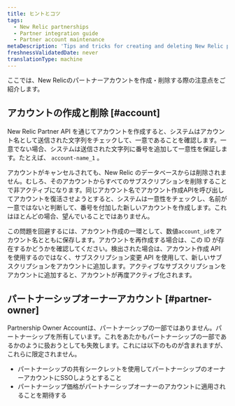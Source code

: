 ```yaml
---
title: ヒントとコツ
tags:
  - New Relic partnerships
  - Partner integration guide
  - Partner account maintenance
metaDescription: 'Tips and tricks for creating and deleting New Relic partner accounts, including the partnership owner account.'
freshnessValidatedDate: never
translationType: machine
---
```


ここでは、New Relicのパートナーアカウントを作成・削除する際の注意点をご紹介します。

## アカウントの作成と削除 [#account]

New Relic Partner API を通じてアカウントを作成すると、システムはアカウント名として送信された文字列をチェックして、一意であることを確認します。一意でない場合、システムは送信された文字列に番号を追加して一意性を保証します。たとえば、 `account-name_1` 。

アカウントがキャンセルされても、New Relic のデータベースからは削除されません。むしろ、そのアカウントからすべてのサブスクリプションを削除することで非アクティブになります。同じアカウント名でアカウント作成APIを呼び出してアカウントを復活させようとすると、システムは一意性をチェックし、名前が一意ではないと判断して、番号を付加した新しいアカウントを作成します。これはほとんどの場合、望んでいることではありません。

この問題を回避するには、アカウント作成の一環として、数値`account_id`をアカウント名とともに保存します。アカウントを再作成する場合は、この ID が存在するかどうかを確認してください。検出された場合は、アカウント作成 API を使用するのではなく、サブスクリプション変更 API を使用して、新しいサブスクリプションをアカウントに追加します。アクティブなサブスクリプションをアカウントに追加すると、アカウントが再度アクティブ化されます。

## パートナーシップオーナーアカウント [#partner-owner]

Partnership Owner Accountは、パートナーシップの一部ではありません。パートナーシップを所有しています。これをあたかもパートナーシップの一部であるかのように扱おうとしても失敗します。これには以下のものが含まれますが、これらに限定されません。

* パートナーシップの共有シークレットを使用してパートナーシップのオーナーアカウントにSSOしようとすること
* パートナーシップ価格がパートナーシップオーナーのアカウントに適用されることを期待する
